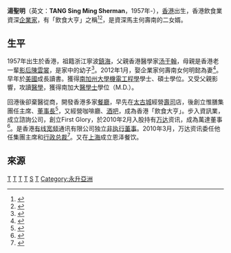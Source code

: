 {{noteTA
|1=zh-hans:汤于翰; zh-hant:湯于翰;
}}
'''湯聖明'''（英文：'''TANG Sing Ming Sherman'''，1957年-），[[香港|香港]]出生，香港飲食業資深[[企業家|企業家]]，有「飲食大亨」之稱<ref >{{cite web |url=http://orientaldaily.on.cc/cnt/entertainment/20111220/00282_075.html |title=何明懿 湯聖明 排期結婚 |publisher=東方報 |date=2011年12月20日 (二) |accessdate=2015年12月17日 |archive-date=2016年3月5日 |archive-url=https://web.archive.org/web/20160305075840/http://orientaldaily.on.cc/cnt/entertainment/20111220/00282_075.html |dead-url=no }}</ref><ref >{{cite web |url=http://orientaldaily.on.cc/cnt/entertainment/20120116/00282_052.html |title=何明懿嫁飲食大亨愛足幾世 |publisher=東方報 要聞港聞 |date=2012年1月16日 (一) |accessdate=2015年12月17日 |archive-date=2016年3月5日 |archive-url=https://web.archive.org/web/20160305072209/http://orientaldaily.on.cc/cnt/entertainment/20120116/00282_052.html |dead-url=no }}</ref>，是資深馬主何壽南的二女婿。

==生平==

1957年出生於香港，祖籍浙江寧波[[鎮海|鎮海]]，父親香港醫學家[[汤于翰|汤于翰]]，母親是香港老一輩[[影后|影后]][[陳雲裳|陳雲裳]]，是家中的幼子<ref >{{cite web |url=http://hk.apple.nextmedia.com/news/art/20050831/5183943 |title=前影星陳雲裳丈夫 名醫湯于翰昏迷送院 |publisher=財經要聞 |date=2005年8月31日 |accessdate=2015年12月17日 |archive-date=2016年7月1日 |archive-url=https://web.archive.org/web/20160701093123/http://hk.apple.nextmedia.com/news/art/20050831/5183943 |dead-url=no }}</ref>。2012年1月，娶企業家何壽南女何明懿為妻<ref >{{cite web |url=http://news.singtao.ca/toronto/2012-01-16/entertainment1326696593d3648640.html |title=何壽南嫁女富豪齊到賀 湯聖明誓言幾世都愛何明懿 |publisher=加拿大都市報 |date=2012-01-16}}{{Dead link|date=2019年11月 |bot=InternetArchiveBot |fix-attempted=yes }}</ref>。早年於[[美國|美國]]成長讀書。獲得[[南加州大學|南加州大學]][[機電工程|機電工程學]]學士、碩士學位。又受父親影響，攻讀[[醫學|醫學]]，獲得南加大[[醫學士|醫學士]]學位（M.D.）。

回港後卻棄醫從商，開發香港多家[[餐廳|餐廳]]，早先在[[太古城|太古城]]經營[[壽司|壽司]]店，後創立惟膳集團任主席、[[董事長|董事長]]<ref>{{cite web|url=http://eacl.com/directors_chi.html|title=湯聖明先生|publisher=EACL|deadurl=yes|archiveurl=https://web.archive.org/web/20160304214032/http://eacl.com/directors_chi.html|archivedate=2016-03-04}}</ref>，又經營咖啡廳、[[酒吧|酒吧]]，成為香港「飲食大亨」。步入資訊業，成立諮詢公司，創立First Glory，於2010年2月入股持有[[万达|万达]]资讯，成為萬達董事<ref >{{cite web |url=http://money.163.com/10/0211/12/5V88L9A3002529IR.html |title=汤圣明完成入股万达，按例提全购 |publisher=網易財經 |date=2010-02-11 |access-date=2015-12-17 |archive-url=https://web.archive.org/web/20160305032602/http://money.163.com/10/0211/12/5V88L9A3002529IR.html |archive-date=2016-03-05 |dead-url=yes }}</ref>。是香港[[有线宽频|有线宽频]]通讯有限公司独立[[非执行董事|非执行董事]]。2010年3月，万达资讯委任他任集團主席和[[行政总裁|行政总裁]]<ref >{{cite web |url=http://finance.sina.com.cn/stock/hkstock/ggscyd/20100309/11587528485.shtml |title=万达资讯委任汤圣明为主席及行政总裁 |publisher=新浪財經 |date=2010年3月9日 |access-date=2015年12月17日 |archive-date=2019年8月20日 |archive-url=https://web.archive.org/web/20190820031518/http://finance.sina.com.cn/stock/hkstock/ggscyd/20100309/11587528485.shtml |dead-url=no }}</ref>。又在[[上海|上海]]成立恩泽餐饮。

==來源==
{{reflist|3}}

[[Category:镇海县人|T]]
[[Category:香港寧波人|T]]
[[Category:寧波裔美國人|T]]
[[Category:香港商人|T]]
[[Category:汤于翰家族|S]]
[[Category:南加州大學校友|T]]
[[Category:永升亞洲|Category:永升亞洲]]